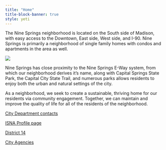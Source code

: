 ```yaml
---
title: "Home"
title-block-banner: true
style: yeti
---
```


The Nine Springs neighborhood is located on the South side of Madison, with easy access to the Downtown, East side, West side, and I-90. Nine Springs is primarily a neighborhood of single family homes with condos and apartments in the area as well.

![](images/LabeledMap.png){fig-align="center"}

Nine Springs has close proximity to the Nine Springs E-Way system, from which our neighborhood derives it's name, along with Capital Springs State Park, the Capital City State Trail, and numerous parks allows residents to enjoy both the urban and natural settings of the city.

As a neighborhood, we seek to create a sustainable, thriving home for our residents via community engagement. Together, we can maintain and improve the quality of life for all of the residents of the neighborhood.

[City Department contacts](https://www.cityofmadison.com/contact)

[ISNA Profile page](https://www.cityofmadison.com/neighborhoods/profile/39.html)

[District 14](https://www.cityofmadison.com/council/district14/mydistrict/)

[City Agencies](https://www.cityofmadison.com/agencies)
